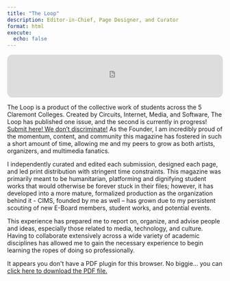 ```yaml
---
title: "The Loop"
description: Editor-in-Chief, Page Designer, and Curator
format: html
execute: 
  echo: false
---
```


:::: {.content-visible when-format="html"}
<iframe style="border-radius:12px" 
  src="https://open.spotify.com/embed/track/1xUhr8hmAdA8mF6VDJ3M1q" 
  width="100%" height="100" frameborder="0" 
  allow="autoplay; clipboard-write; encrypted-media; fullscreen; picture-in-picture">
</iframe>
::::


The Loop is a product of the collective work of students across the 5 Claremont Colleges. Created by Circuits, Internet, Media, and Software, The Loop has published one issue, and the second is currently in progress! [Submit here! We don't discriminate!](https://docs.google.com/forms/d/e/1FAIpQLSdFZAVr6rLbzUoZ9l7t2vkuqzaIL1vBYVQ-xS4xFCwb8WEQ7w/viewform?usp=header) As the Founder, I am incredibly proud of the momentum, content, and community this magazine has fostered in such a short amount of time, allowing me and my peers to grow as both artists, organizers, and multimedia fanatics. 

I independently curated and edited each submission, designed each page, and led print distribution with stringent time constraints. This magazine was primarily meant to be humanitarian, platforming and dignifying student works that would otherwise be forever stuck in their files; however, it has developed into a more mature, formalized production as the organization behind it - CIMS, founded by me as well – has grown due to my persistent scouting of new E-Board members, student works, and potential events. 

This experience has prepared me to report on, organize, and advise people and ideas, especially those related to media, technology, and culture. Having to collaborate extensively across a wide variety of academic disciplines has allowed me to gain the necessary experience to begin learning the ropes of doing so professionally. 


```{=html}
<object data="projects/Loop.pdf" type="application/pdf" width="100%" height="50%" style="min-height:100vh;">
    <p>It appears you don't have a PDF plugin for this browser.
    No biggie... you can <a href="projects/Loop.pdf">click here to
    download the PDF file.</a></p>
</object>
```